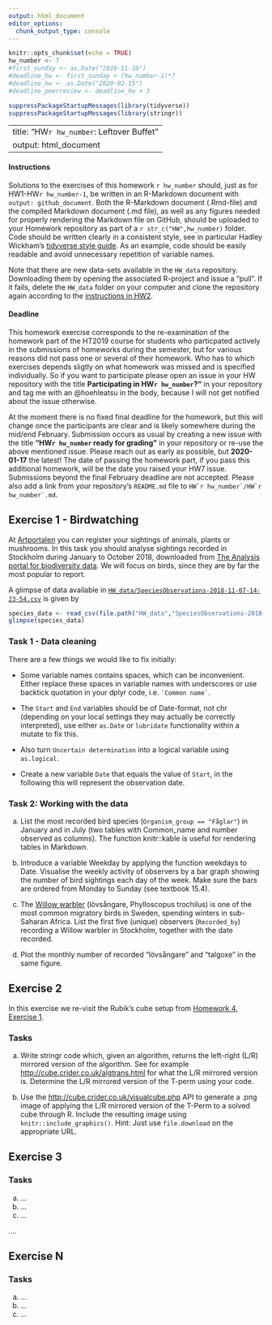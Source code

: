 ```yaml
---
output: html_document
editor_options: 
  chunk_output_type: console
---
```

```r
knitr::opts_chunk$set(echo = TRUE)
hw_number <- 7
#first_sunday <- as.Date("2019-11-10") 
#deadline_hw <- first_sunday + (hw_number-1)*7 
#deadline_hw <- as.Date("2020-02-15")
#deadline_peerreview <- deadline_hw + 3

suppressPackageStartupMessages(library(tidyverse))
suppressPackageStartupMessages(library(stringr))
```
---
title: "HW`r hw_number`: Leftover Buffet"
output: html_document
---

#### Instructions

Solutions to the exercises of this homework `r hw_number` should, just as for HW1-HW`r hw_number-1`, be written in an R-Markdown document with `output: github_document`. Both the R-Markdown document (.Rmd-file) and the compiled Markdown document (.md file), as well as any figures needed for properly rendering the Markdown file on GitHub, should be uploaded to your Homework repository as part of a ``r str_c("HW",hw_number)`` folder. Code should be written clearly in a consistent style, see in particular Hadley Wickham’s [tidyverse style guide](https://style.tidyverse.org/). As an example, code should be easily readable and avoid unnecessary repetition of variable names.

Note that there are new data-sets available in the `HW_data` repository. Downloading them by opening the associated R-project and issue a “pull”. If it fails, delete the `HW_data` folder on your computer and clone the repository again according to the [instructions in HW2](HW2.html).

#### Deadline 

This homework exercise corresponds to the re-examination of the homework part of the HT2019 course for students who particpated actively in the submissions of homeworks during the semester, but for various reasons did not pass one or several of their homework. Who has to which exercises depends sligtly on what homework was missed and is specified individually. So if you want to participate please open an issue in your HW repository with the title  **Participating in HW`r hw_number`?"** in your repository and tag me with an @hoehleatsu in the body, because I will not get notified about the issue otherwise.

At the moment there is no fixed final deadline for the homework, but this will change once the participants are clear and is likely somewhere during the mid/end February. Submission occurs as usual by creating a new issue with the title **"HW`r hw_number` ready for grading"** in your repository or re-use the above mentioned issue. Please reach out as early as possible, but **2020-01-17** the latest! The date of passing the homework part, if you pass this additional homework, will be the date you raised your HW7 issue. Submissions beyond the final February deadline are not accepted. Please also add a link from your repository's `README.md` file to ``HW`r hw_number`/HW`r hw_number`.md``.

## Exercise 1 - Birdwatching

At [Artportalen](https://www.artportalen.se/) you can register your sightings of animals, plants or mushrooms. In this task you should analyse sightings recorded in Stockholm during January to October 2018, downloaded from [The Analysis portal for biodiversity data](https://www.analysisportal.se/). We will focus on birds, since they are by far the most popular to report.

A glimpse of data available in [`HW_data/SpeciesObservations-2018-11-07-14-23-54.csv`](https://github.com/mt5013-ht19/HW_data/blob/master/SpeciesObservations-2018-11-07-14-23-54.csv) is given by
```r
species_data <- read_csv(file.path("HW_data","SpeciesObservations-2018-11-07-14-23-54.csv"))
glimpse(species_data)
```

### Task 1 - Data cleaning

There are a few things we would like to fix initially:

*  Some variable names contains spaces, which can be inconvenient. Either replace these spaces in variable names with underscores or use backtick quotation in your dplyr code, i.e.  `` `Common name` ``.

* The `Start` and `End` variables should be of Date-format, not chr (depending on your local settings they may actually be correctly interpreted), use either `as.Date` or `lubridate` functionality within a mutate to fix this.

* Also turn `Uncertain determination` into a logical variable using `as.logical`.

* Create a new variable `Date` that equals the value of `Start`, in the following this will represent the observation date.

### Task 2: Working with the data

a. List the most recorded bird species (`Organism_group == "Fåglar"`) in January and in July (two tables with Common_name and number observed as columns). The function knitr::kable is useful for rendering tables in Markdown.

b. Introduce a variable Weekday by applying the function weekdays to Date. Visualise the weekly activity of observers by a bar graph showing the number of bird sightings each day of the week. Make sure the bars are ordered from Monday to Sunday (see textbook 15.4).

c. The [Willow warbler](https://en.wikipedia.org/wiki/Willow_warbler) (lövsångare, Phylloscopus trochilus) is one of the most common migratory birds in Sweden, spending winters in sub-Saharan Africa. List the first five (unique) observers (`Recorded_by`) recording a Willow warbler in Stockholm, together with the date recorded.

d.  Plot the monthly number of recorded "lövsångare" and "talgoxe" in the same figure.

## Exercise 2

In this exercise we re-visit the Rubik's cube setup from [Homework 4, Exercise 1]( HW4.html).

### Tasks

a. Write stringr code which, given an algorithm, returns the left-right (L/R) mirrored version of the algorithm. See for example [http://cube.crider.co.uk/algtrans.html](http://cube.crider.co.uk/algtrans.html) for what the L/R mirrored version is. Determine the L/R mirrored version of the T-perm using your code.
 
b. Use the [http://cube.crider.co.uk/visualcube.php](http://cube.crider.co.uk/visualcube.php) API to generate a .png image of applying the L/R mirrored version of the T-Perm to a solved cube through R. Include the resulting image using `knitr::include_graphics()`. Hint: Just use `file.download` on the appropriate URL.

## Exercise 3

### Tasks

a. ...
b. ...
c. ...

....


## Exercise N

### Tasks

a. ...
b. ...
c. ...